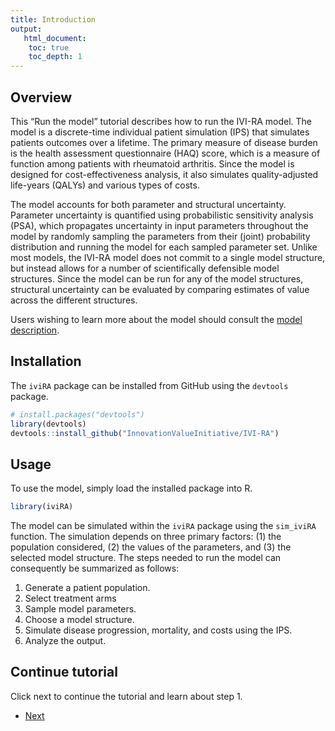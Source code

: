 ```yaml
---
title: Introduction
output: 
   html_document:
    toc: true
    toc_depth: 1
--- 
```


## Overview
This "Run the model" tutorial describes how to run the IVI-RA model. The model is a discrete-time individual patient simulation (IPS) that simulates patients outcomes over a lifetime. The primary measure of disease burden is the health assessment questionnaire (HAQ) score, which is a measure of function among patients with rheumatoid arthritis. Since the model is designed for cost-effectiveness analysis, it also simulates quality-adjusted life-years (QALYs) and various types of costs. 

The model accounts for both parameter and structural uncertainty. Parameter uncertainty is quantified using probabilistic sensitivity analysis (PSA), which propagates uncertainty in input parameters throughout the model by randomly sampling the parameters from their (joint) probability distribution and running the model for each sampled parameter set. Unlike most models, the IVI-RA model does not commit to a single model structure, but instead allows for a number of scientifically defensible model structures. Since the model can be run for any of the model structures, structural uncertainty can be evaluated by comparing estimates of value across the different structures. 

Users wishing to learn more about the model should consult the [model description](https://innovationvalueinitiative.github.io/IVI-RA/model-description/model-description.pdf).  

## Installation
The `iviRA` package can be installed from GitHub using the `devtools` package.

```r
# install.packages("devtools")
library(devtools)
devtools::install_github("InnovationValueInitiative/IVI-RA")
```

## Usage
To use the model, simply load the installed package into R.

```r
library(iviRA)
```

The model can be simulated within the `iviRA` package using the `sim_iviRA` function. The simulation depends on three primary factors: (1) the population considered, (2) the values of the parameters, and (3) the selected model structure. The steps needed to run the model can consequently be summarized as follows:

1. Generate a patient population.
2. Select treatment arms
3. Sample model parameters.
4. Choose a model structure.
5. Simulate disease progression, mortality, and costs using the IPS.
6. Analyze the output. 

## Continue tutorial
Click next to continue the tutorial and learn about step 1.  

<div>
<ul class="pager">
  <li class="next"><a href="01-population.html">Next</a></li>
</ul>
</div>
